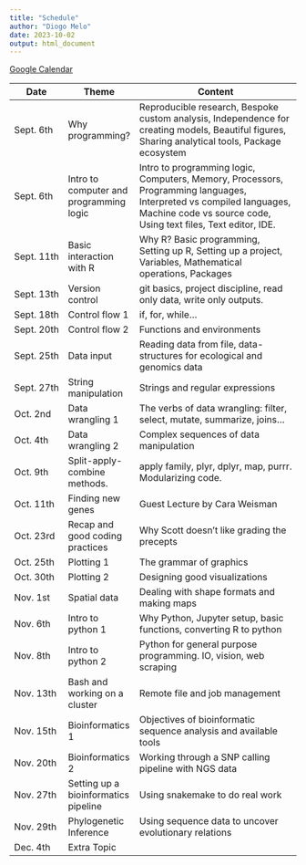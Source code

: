 ```yaml
---
title: "Schedule"
author: "Diogo Melo"
date: 2023-10-02
output: html_document
---
```


[Google Calendar](https://calendar.google.com/calendar/u/0?cid=NTY0MjgxMDI1NjFlYWQ4MWY4NDI2NGQyMzQ3Mzg2OGNkYTVhNDA0YzY1MmNmNzI0ZWU5YjBhNWZhYzYwZTZkYkBncm91cC5jYWxlbmRhci5nb29nbGUuY29t)

| Date      | Theme                                   | Content                                                                                                                                                                     |
|-----------|-----------------------------------------|-----------------------------------------------------------------------------------------------------------------------------------------------------------------------------|
| Sept. 6th | Why programming?                        | Reproducible research, Bespoke custom analysis, Independence for creating models, Beautiful figures, Sharing analytical tools, Package ecosystem                              |
| Sept. 6th | Intro to computer and programming logic | Intro to programming logic, Computers, Memory, Processors, Programming languages, Interpreted vs compiled languages, Machine code vs source code, Using text files, Text editor, IDE. |
| Sept. 11th| Basic interaction with R                | Why R? Basic programming, Setting up R, Setting up a project, Variables, Mathematical operations, Packages                                                                 |
| Sept. 13th| Version control                         | git basics, project discipline, read only data, write only outputs.                                                                                                        |
| Sept. 18th| Control flow 1                          | if, for, while...                                                                                                                                                          |
| Sept. 20th| Control flow 2                          | Functions and environments                                                                                                                                                 |
| Sept. 25th| Data input                              | Reading data from file, data-structures for ecological and genomics data                                                                                                   |
| Sept. 27th| String manipulation                     | Strings and regular expressions                                                                                                                                            |
| Oct. 2nd  | Data wrangling 1                        | The verbs of data wrangling: filter, select, mutate, summarize, joins...                                                                                                   |
| Oct. 4th  | Data wrangling 2                        | Complex sequences of data manipulation                                                                                                                                     |
| Oct. 9th  | Split-apply-combine methods.            | apply family, plyr, dplyr, map, purrr. Modularizing code.                                                                                                                  |
| Oct. 11th | Finding new genes                       | Guest Lecture by Cara Weisman                                                                                                                                              |
| Oct. 23rd | Recap and good coding practices         | Why Scott doesn't like grading the precepts                                                                                                                                |
| Oct. 25th | Plotting 1                              | The grammar of graphics                                                                                                                                                    |
| Oct. 30th | Plotting 2                              | Designing good visualizations                                                                                                                                              |
| Nov. 1st  | Spatial data                            | Dealing with shape formats and making maps                                                                                                                                 |
| Nov. 6th  | Intro to python 1                       | Why Python, Jupyter setup, basic functions, converting R to python                                                                                                         |
| Nov. 8th  | Intro to python 2                       | Python for general purpose programming. IO, vision, web scraping                                                                                                           |
| Nov. 13th | Bash and working on a cluster           | Remote file and job management                                                                                                                                             |                     
| Nov. 15th | Bioinformatics 1                        | Objectives of bioinformatic sequence analysis and available tools                                                                                                          |
| Nov. 20th | Bioinformatics 2                        | Working through a SNP calling pipeline with NGS data                                                                                                                       |
| Nov. 27th | Setting up a bioinformatics pipeline    | Using snakemake to do real work                                                                                                                                            |
| Nov. 29th | Phylogenetic Inference                  | Using sequence data to uncover evolutionary relations                                                                                                                      |
| Dec. 4th  | Extra Topic                             |                                                                                                                                                                            |


                                                                                                                                                   

